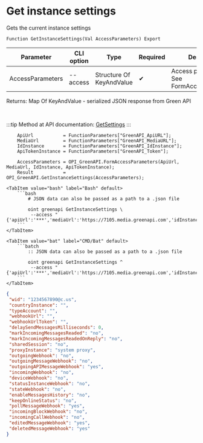﻿---
sidebar_position: 3
description: Get instance settings and other functions to work with Green API in the Open Integration Package, a free open-source integration library for 1C:Enterprise 8, OneScript and CLI
keywords: [1C, 1С, 1С:Enterprise, 1С:Enterprise 8.3, API, Integration, Services, Exchange, OneScript, CLI, Green API]
---


# Get instance settings
 Gets the current instance settings



`Function GetInstanceSettings(Val AccessParameters) Export`

  | Parameter | CLI option | Type | Required | Description |
  |-|-|-|-|-|
  | AccessParameters | --access | Structure Of KeyAndValue | &#x2714; | Access parameters. See FormAccessParameters |

  
  Returns:  Map Of KeyAndValue - serialized JSON response from Green API

<br/>

:::tip
Method at API documentation: [GetSettings](https://green-api.com/docs/api/account/GetSettings/)
:::
<br/>


```bsl title="1C:Enterprise/OneScript code example"
    ApiUrl           = FunctionParameters["GreenAPI_ApiURL"];
    MediaUrl         = FunctionParameters["GreenAPI_MediaURL"];
    IdInstance       = FunctionParameters["GreenAPI_IdInstance"];
    ApiTokenInstance = FunctionParameters["GreenAPI_Token"];

    AccessParameters = OPI_GreenAPI.FormAccessParameters(ApiUrl, MediaUrl, IdInstance, ApiTokenInstance);
    Result           = OPI_GreenAPI.GetInstanceSettings(AccessParameters);
```
 

 <Tabs>
  
    <TabItem value="bash" label="Bash" default>
        ```bash
            # JSON data can also be passed as a path to a .json file
            
            oint greenapi GetInstanceSettings \
             --access "{'apiUrl':'***','mediaUrl':'https://7105.media.greenapi.com','idInstance':'7105187566','apiTokenInstance':'***'}"
        ```
    </TabItem>
  
    <TabItem value="bat" label="CMD/Bat" default>
        ```batch
            :: JSON data can also be passed as a path to a .json file
            
            oint greenapi GetInstanceSettings ^
             --access "{'apiUrl':'***','mediaUrl':'https://7105.media.greenapi.com','idInstance':'7105187566','apiTokenInstance':'***'}"
        ```
    </TabItem>
</Tabs>


```json title="Result"
{
 "wid": "1234567890@c.us",
 "countryInstance": "",
 "typeAccount": "",
 "webhookUrl": "",
 "webhookUrlToken": "",
 "delaySendMessagesMilliseconds": 0,
 "markIncomingMessagesReaded": "no",
 "markIncomingMessagesReadedOnReply": "no",
 "sharedSession": "no",
 "proxyInstance": "system proxy",
 "outgoingWebhook": "no",
 "outgoingMessageWebhook": "no",
 "outgoingAPIMessageWebhook": "yes",
 "incomingWebhook": "no",
 "deviceWebhook": "no",
 "statusInstanceWebhook": "no",
 "stateWebhook": "no",
 "enableMessagesHistory": "no",
 "keepOnlineStatus": "no",
 "pollMessageWebhook": "yes",
 "incomingBlockWebhook": "no",
 "incomingCallWebhook": "no",
 "editedMessageWebhook": "yes",
 "deletedMessageWebhook": "yes"
}
```
